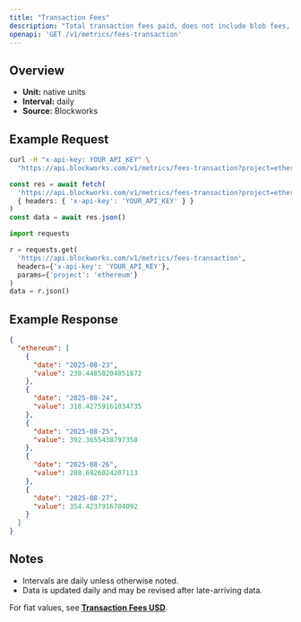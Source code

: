 ```yaml
---
title: "Transaction Fees"
description: "Total transaction fees paid, does not include blob fees, out-of-protocol tips, or additional sources of revenue"
openapi: 'GET /v1/metrics/fees-transaction'
---
```


## Overview

- **Unit:** native units
- **Interval:** daily
- **Source:** Blockworks

## Example Request

<CodeGroup>

```bash cURL
curl -H "x-api-key: YOUR_API_KEY" \
  "https://api.blockworks.com/v1/metrics/fees-transaction?project=ethereum"
```

```typescript TypeScript
const res = await fetch(
  'https://api.blockworks.com/v1/metrics/fees-transaction?project=ethereum',
  { headers: { 'x-api-key': 'YOUR_API_KEY' } }
)
const data = await res.json()
```

```python Python
import requests

r = requests.get(
  'https://api.blockworks.com/v1/metrics/fees-transaction',
  headers={'x-api-key': 'YOUR_API_KEY'},
  params={'project': 'ethereum'}
)
data = r.json()
```

</CodeGroup>

## Example Response

```json
{
  "ethereum": [
    {
      "date": "2025-08-23",
      "value": 230.44858204851872
    },
    {
      "date": "2025-08-24",
      "value": 318.42759161034735
    },
    {
      "date": "2025-08-25",
      "value": 392.3655438797358
    },
    {
      "date": "2025-08-26",
      "value": 288.6926024207113
    },
    {
      "date": "2025-08-27",
      "value": 354.4237916704092
    }
  ]
}
```

## Notes
- Intervals are daily unless otherwise noted.
- Data is updated daily and may be revised after late-arriving data.


<Note>For fiat values, see **[Transaction Fees USD](./fees-transaction-usd)**.</Note>